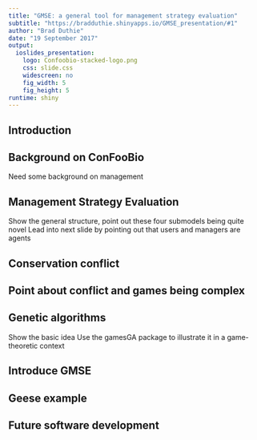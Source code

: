 ```yaml
---
title: "GMSE: a general tool for management strategy evaluation"
subtitle: "https://bradduthie.shinyapps.io/GMSE_presentation/#1"
author: "Brad Duthie"
date: "19 September 2017"
output: 
  ioslides_presentation:
    logo: Confoobio-stacked-logo.png
    css: slide.css
    widescreen: no
    fig_width: 5
    fig_height: 5
runtime: shiny
---
```



## Introduction

## Background on ConFooBio

Need some background on management

## Management Strategy Evaluation

Show the general structure, point out these four submodels being quite novel
Lead into next slide by pointing out that users and managers are agents

## Conservation conflict

## Point about conflict and games being complex

## Genetic algorithms

Show the basic idea
Use the gamesGA package to illustrate it in a game-theoretic context

## Introduce GMSE

## Geese example

## Future software development